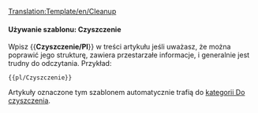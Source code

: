 <noinclude>[[Translation:Template/en/Cleanup]]</noinclude>{{en/Ambox| type  = style
| text  = <strong>Czyszczenie</strong><br>Ten artykuł wymaga czyszczenia. Rozrósł się z czasem, a teraz zaczyna być trudny do odczytania. Możesz go poprawić pisząc od początku poszczególne fragmenty lub nadając artykułowi nową strukturę.
}}<includeonly>{{{1|[[Category:pl/Do czyszczenia]]}}}</includeonly><noinclude>

====Używanie szablonu: Czyszczenie====

Wpisz <nowiki>{{</nowiki>'''Czyszczenie/Pl'''<nowiki>}}</nowiki> w treści artykułu jeśli uważasz, że można poprawić jego strukturę, zawiera przestarzałe informacje, i  generalnie jest trudny do odczytania. Przykład:
<pre>{{pl/Czyszczenie}}</pre>
Artykuły oznaczone tym szablonem automatycznie trafią do [[:Category:pl/Do czyszczenia|kategorii Do czyszczenia]].



</noinclude>